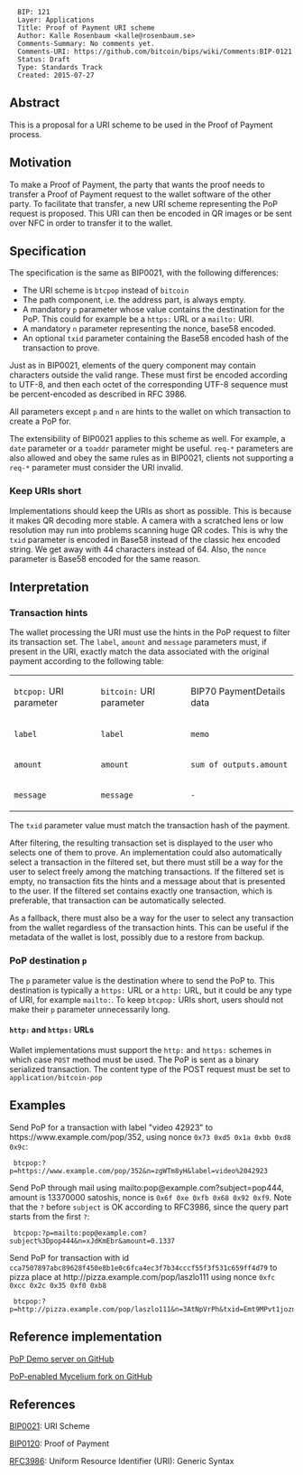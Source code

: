 <pre>
  BIP: 121
  Layer: Applications
  Title: Proof of Payment URI scheme
  Author: Kalle Rosenbaum <kalle@rosenbaum.se>
  Comments-Summary: No comments yet.
  Comments-URI: https://github.com/bitcoin/bips/wiki/Comments:BIP-0121
  Status: Draft
  Type: Standards Track
  Created: 2015-07-27
</pre>

== Abstract ==

This is a proposal for a URI scheme to be used in the Proof of Payment
process.

== Motivation ==

To make a Proof of Payment, the party that wants the proof needs to
transfer a Proof of Payment request to the wallet software of the
other party. To facilitate that transfer, a new URI scheme
representing the PoP request is proposed. This URI can then be encoded
in QR images or be sent over NFC in order to transfer it to the wallet.

== Specification ==

The specification is the same as BIP0021, with the following
differences:

* The URI scheme is <tt>btcpop</tt> instead of <tt>bitcoin</tt>
* The path component, i.e. the address part, is always empty.
* A mandatory <tt>p</tt> parameter whose value contains the destination for the PoP. This could for example be a <tt>https:</tt> URL or a <tt>mailto:</tt> URI.
* A mandatory <tt>n</tt> parameter representing the nonce, base58 encoded.
* An optional <tt>txid</tt> parameter containing the Base58 encoded hash of the transaction to prove.

Just as in BIP0021, elements of the query component may contain
characters outside the valid range. These must first be encoded
according to UTF-8, and then each octet of the corresponding UTF-8
sequence must be percent-encoded as described in RFC 3986.

All parameters except <tt>p</tt> and <tt>n</tt> are hints to the
wallet on which transaction to create a PoP for.

The extensibility of BIP0021 applies to this scheme as well. For
example, a <tt>date</tt> parameter or a <tt>toaddr</tt> parameter
might be useful. <tt>req-*</tt> parameters are also allowed and obey
the same rules as in BIP0021, clients not supporting a <tt>req-*</tt>
parameter must consider the URI invalid.

=== Keep URIs short ===

Implementations should keep the URIs as short as possible. This is
because it makes QR decoding more stable. A camera with a scratched
lens or low resolution may run into problems scanning huge QR
codes. This is why the <tt>txid</tt> parameter is encoded in Base58
instead of the classic hex encoded string. We get away with 44
characters instead of 64. Also, the <tt>nonce</tt> parameter is Base58
encoded for the same reason.

== Interpretation ==

=== Transaction hints ===

The wallet processing the URI must use the hints in the PoP request to
filter its transaction set. The <tt>label</tt>, <tt>amount</tt> and
<tt>message</tt> parameters must, if present in the URI, exactly match
the data associated with the original payment according to the
following table:

{|
| <tt>btcpop:</tt> URI parameter || <tt>bitcoin:</tt> URI parameter || BIP70 PaymentDetails data
|-
| <tt>label</tt>                 || <tt>label</tt>                  || <tt>memo</tt>
|-
| <tt>amount</tt>                || <tt>amount</tt>                 || <tt>sum of outputs.amount</tt>
|-
| <tt>message</tt>               || <tt>message</tt>                || <tt>-</tt>
|}

The <tt>txid</tt> parameter value must match the transaction hash of
the payment.

After filtering, the resulting transaction set is displayed to the
user who selects one of them to prove. An implementation could also
automatically select a transaction in the filtered set, but
there must still be a way for the user to select freely among the
matching transactions. If the filtered set is empty, no transaction
fits the hints and a message about that is presented to the user. If
the filtered set contains exactly one transaction, which is
preferable, that transaction can be automatically selected.

As a fallback, there must also be a way for the user to select any
transaction from the wallet regardless of the transaction hints. This
can be useful if the metadata of the wallet is lost, possibly due to a
restore from backup.

=== PoP destination <tt>p</tt> ===

The <tt>p</tt> parameter value is the destination where to send the
PoP to. This destination is typically a <tt>https:</tt> URL or a
<tt>http:</tt> URL, but it could be any type of URI, for example
<tt>mailto:</tt>. To keep <tt>btcpop:</tt> URIs short, users should
not make their <tt>p</tt> parameter unnecessarily long.

==== <tt>http:</tt> and <tt>https:</tt> URLs ====

Wallet implementations must support the <tt>http:</tt> and
<tt>https:</tt> schemes in which case <tt>POST</tt> method must be
used. The PoP is sent as a binary serialized transaction. The content
type of the POST request must be set to
<tt>application/bitcoin-pop</tt>

== Examples ==

Send PoP for a transaction with label "video 42923" to
<nowiki>https://www.example.com/pop/352</nowiki>, using nonce
<tt>0x73 0xd5 0x1a 0xbb 0xd8 0x9c</tt>:
<pre>
 btcpop:?p=https://www.example.com/pop/352&n=zgWTm8yH&label=video%2042923
</pre>
Send PoP through mail using
<nowiki>mailto:pop@example.com?subject=pop444</nowiki>, amount
is 13370000 satoshis, nonce is <tt>0x6f 0xe 0xfb 0x68 0x92 0xf9</tt>.
Note that the <tt>?</tt> before <tt>subject</tt> is OK according to RFC3986,
since the query part starts from the first <tt>?</tt>:
<pre>
 btcpop:?p=mailto:pop@example.com?subject%3Dpop444&n=xJdKmEbr&amount=0.1337
</pre>
Send PoP for transaction with id
<tt>cca7507897abc89628f450e8b1e0c6fca4ec3f7b34cccf55f3f531c659ff4d79</tt>
to pizza place at <nowiki>http://pizza.example.com/pop/laszlo111</nowiki> using nonce <tt>0xfc 0xcc 0x2c 0x35 0xf0 0xb8</tt>
<pre>
 btcpop:?p=http://pizza.example.com/pop/laszlo111&n=3AtNpVrPh&txid=Emt9MPvt1joznqHy5eEHkNtcuQuYWXzYJBQZN6BJm6NL
</pre>
== Reference implementation ==

[https://github.com/kallerosenbaum/poppoc PoP Demo server on GitHub]

[https://github.com/kallerosenbaum/wallet PoP-enabled Mycelium fork on GitHub]

== References ==

[https://github.com/bitcoin/bips/blob/master/bip-0021.mediawiki BIP0021]: URI Scheme

[https://github.com/bitcoin/bips/blob/master/bip-0120.mediawiki BIP0120]: Proof of Payment

[https://www.ietf.org/rfc/rfc3986.txt RFC3986]: Uniform Resource Identifier (URI): Generic Syntax

